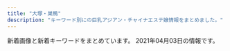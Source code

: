 ```yaml
---
title: "大塚・巣鴨"
description: "キーワード別にの巨乳アジアン・チャイナエステ嬢情報をまとめました。"
---
```


新着画像と新着キーワードをまとめています。
2021年04月03日の情報です。

<DmmAffiliateIns />
<KeywordTable
  shops={
    [
    {
        "keywords": {},
        "url": "http://arm-es.com/",
        "station": "JR\u99d2\u8fbc\u99c5\u6771\u53e3",
        "name": "\u30de\u30b7\u30e5\u30de\u30ed",
        "img_links": [
            "http://arm-es.com/media/sites/13/elementor/thumbs/1612941234-1-p2nc1s54yg8g4orez3va4pcllv4rmf8vutn0pww1b4.jpg",
            "http://arm-es.com/media/sites/13/elementor/thumbs/1612941284-4-p2nc3352g60s96v5co6mldhnb4p4bafgpa9apqyco0.jpg",
            "http://arm-es.com/media/sites/13/elementor/thumbs/1614830040-A4F263E2-84CF-4064-849B-5F1D3A8962B7-p3pdykoker7f35d9jk8yis75bexrtphuaa8gl2e10g.jpeg",
            "http://arm-es.com/media/sites/13/elementor/thumbs/1612941410-5-p2nc6dkpe7hnic39qqy6x9d191f82kitxforuwdz20.jpg",
            "http://arm-es.com/media/sites/13/elementor/thumbs/1612941250-2-p2nc276j0prrwq5q4xxvubba7e0huzxs0rb32mkypk.jpg",
            "http://arm-es.com/media/sites/13/2021/03/1616658265-717B549D-EE02-4F25-9DF3-43649AB2785F.jpeg",
            "http://arm-es.com/media/sites/13/2021/02/r1-1.jpg",
            "http://arm-es.com/media/sites/13/elementor/thumbs/1615907550-DE5AD401-0C44-4EC3-AB52-CB94A75B4D20-p4b3gedphkahsbf1rk9reb6hl6w950twbseooo34ps.jpeg",
            "http://arm-es.com/media/sites/13/elementor/thumbs/1612941267-3-p2nc2n5s8wdne3iijmujipa4axtqhup7qyec8bx9rs.jpg",
            "http://arm-es.com/media/sites/13/elementor/thumbs/1612941267-3-p2nc2n5t7zewrticxz9ywzit7kvvofo0z361k1m1ls.jpg",
            "http://arm-es.com/media/sites/13/2021/03/1616658265-717B549D-EE02-4F25-9DF3-43649AB2785F-242x300.jpeg",
            "http://arm-es.com/media/sites/13/elementor/thumbs/1612941234-1-p2nc1s53zd76qyrkkrfuqf3wp82mfua2movbe779h4.jpg",
            "http://arm-es.com/media/sites/13/2021/02/r2-1.jpg",
            "http://arm-es.com/media/sites/13/elementor/thumbs/1613538765-F562FBE7-D9D5-4A85-97B7-94AF100F9870-p2zdfc5no7l6u0mpugrrh7estz1rfzcbvcszv6b2cg.jpeg",
            "http://arm-es.com/media/sites/13/2021/02/1612779406-flash1.jpg",
            "http://arm-es.com/media/sites/13/elementor/thumbs/1612941284-4-p2nc3351h2zivgvaybr7738yehmz4pgnh5hle19ku0.jpg",
            "http://arm-es.com/media/sites/13/elementor/thumbs/1612941250-2-p2nc276jzst1ag5kjadb8ljz412n1kwl8w2sec9qjk.jpg",
            "http://arm-es.com/media/sites/13/elementor/thumbs/1612941358-6-p2nc50p3itmqqm29o5tlblp2d044yb4sepriwieg1k.jpg",
            "http://arm-es.com/media/sites/13/2021/03/1616658266-9AFA83A6-DA81-4A53-8BB7-573D97A63C23.jpeg",
            "http://arm-es.com/media/sites/13/2021/02/1612941410-5.jpg",
            "http://arm-es.com/media/sites/13/2021/02/1612776477-top.jpg",
            "http://arm-es.com/media/sites/13/2021/03/1616658266-9AFA83A6-DA81-4A53-8BB7-573D97A63C23-233x300.jpeg",
            "http://arm-es.com/media/sites/13/2021/02/1612779404-flash.jpg",
            "http://arm-es.com/media/sites/13/2021/02/1613544003-c19.jpg"
        ]
    },
    {
        "img_links": [],
        "url": "http://iyashinomori.oks.bz/",
        "name": "\u7652\u3057\u306e\u68ee",
        "keywords": {},
        "station": "JR\u99d2\u8fbc\u99c5\u5357\u53e3"
    },
    {
        "name": "\u3046\u3055\u304e",
        "url": "http://koukou.ests.co/",
        "keywords": {},
        "station": "JR\u99d2\u8fbc\u99c5\u5317\u53e3",
        "img_links": []
    },
    {
        "url": "http://ko-relax.info/",
        "name": "\u3066\u3082\u307f\u3084",
        "img_links": [],
        "keywords": {},
        "station": "JR\u99d2\u8fbc\u99c5\u6771\u53e3"
    },
    {
        "img_links": [
            "https://koi-relax.tokyo/wp-content/themes/este/img/3.jpg",
            "https://koi-relax.tokyo/wp-content/themes/este/img/top-img01b.png",
            "https://koi-relax.tokyo/wp-content/themes/este/img/top-img02.png",
            "https://koi-relax.tokyo/wp-content/themes/este/img/call.png",
            "https://koi-relax.tokyo/wp-content/themes/este/img/4.jpg",
            "https://koi-relax.tokyo/wp-content/uploads/2021/03/ui2yt1fg.jpg",
            "https://koi-relax.tokyo/wp-content/themes/este/img/tel_header.png",
            "https://koi-relax.tokyo/wp-content/themes/este/img/top-img03.png",
            "https://koi-relax.tokyo/wp-content/themes/este/img/1.jpg",
            "https://koi-relax.tokyo/wp-content/themes/este/img/top-img01a.png",
            "https://koi-relax.tokyo/wp-content/uploads/2021/03/987syatdf.jpg",
            "https://koi-relax.tokyo/wp-content/themes/este/img/2.jpg",
            "https://koi-relax.tokyo/wp-content/themes/este/img/tel_footer.png",
            "https://koi-relax.tokyo/wp-content/uploads/2021/03/iuygfas.jpg"
        ],
        "name": "\u604b",
        "keywords": {
            "D": 12
        },
        "station": "JR\u5de3\u9d28\u99c5",
        "url": "https://koi-relax.tokyo/"
    },
    {
        "name": "\u99a8-\u304b\u304a\u308a-",
        "station": "JR\u5927\u585a\u99c5\u5317\u53e3",
        "img_links": [],
        "url": "http://rinpa-awa.info/",
        "keywords": {}
    },
    {
        "url": "http://mermaid.tyo.ac/",
        "name": "RelaCute no.1\u30fb\u30ea\u30e9\u30ad\u30e5\u30fc\u30c8 no.1",
        "station": "\u897f\u5de3\u9d28\u99c5A3\u53e3",
        "keywords": {
            "D": 42,
            "85": 18,
            "E": 6,
            "86": 24,
            "83": 6,
            "C": 30,
            "87": 6
        },
        "img_links": [
            "http://mermaid.tyo.ac/images/themes/blue/s_staff.png",
            "http://mermaid.tyo.ac/photos/sites/9/2021/01/2021010607193459.jpg",
            "http://mermaid.tyo.ac/photos/sites/9/2021/01/2021010607193226.jpg",
            "http://mermaid.tyo.ac/photos/sites/9/2020/07/2020070504012859.jpg",
            "http://mermaid.tyo.ac/photos/sites/9/2020/07/2020070504014544.jpg",
            "http://mermaid.tyo.ac/photos/sites/9/2021/01/2021010607193228.jpg",
            "http://mermaid.tyo.ac/photos/sites/9/2020/07/2020070504013325.jpg",
            "http://mermaid.tyo.ac/images/themes/blue/no2.png",
            "http://mermaid.tyo.ac/images/room1.jpg",
            "http://mermaid.tyo.ac/images/themes/blue/mobile.jpg",
            "http://mermaid.tyo.ac/images/room4.jpg",
            "http://mermaid.tyo.ac/images/themes/blue/no1.png",
            "http://mermaid.tyo.ac/photos/sites/9/2020/07/2020070504014156.jpg",
            "http://mermaid.tyo.ac/photos/sites/9/2020/07/2020070504014471.jpg",
            "http://mermaid.tyo.ac/photos/sites/9/2020/07/2020070504013051.jpg",
            "http://mermaid.tyo.ac/photos/sites/9/2020/07/2020070504013943.jpg",
            "http://mermaid.tyo.ac/photos/sites/9/2020/07/2020070504012720.jpg",
            "http://mermaid.tyo.ac/photos/sites/9/2020/07/2020070504013427.jpg",
            "http://mermaid.tyo.ac/images/themes/blue/s_newface.png",
            "http://mermaid.tyo.ac/photos/sites/9/2020/07/2020070504012584.jpg",
            "http://mermaid.tyo.ac/photos/sites/9/2021/01/202101060719336.jpg",
            "http://mermaid.tyo.ac/photos/sites/9/2020/07/202007050401424.jpg",
            "http://mermaid.tyo.ac/images/themes/blue/line.png",
            "http://mermaid.tyo.ac/images/themes/blue/s_link.png",
            "http://mermaid.tyo.ac/photos/sites/9/2020/07/2020070504014629.jpg",
            "http://mermaid.tyo.ac/images/room3.jpg",
            "http://mermaid.tyo.ac/photos/sites/9/2021/01/2021010607193192.jpg",
            "http://mermaid.tyo.ac/photos/sites/9/2021/01/2021010607373428.jpg",
            "http://mermaid.tyo.ac/images/themes/blue/s_pickup.png",
            "http://mermaid.tyo.ac/images/room2.jpg",
            "http://mermaid.tyo.ac/photos/sites/9/2021/01/2021010607374113.jpg",
            "http://mermaid.tyo.ac/images/themes/blue/r3.jpg",
            "http://mermaid.tyo.ac/photos/sites/9/2021/01/2021010607374728.jpg",
            "http://mermaid.tyo.ac/images/themes/blue/s_news.png",
            "http://mermaid.tyo.ac/images/themes/blue/s_zysx.png",
            "http://mermaid.tyo.ac/photos/sites/9/2021/01/2021010607375590.jpg",
            "http://mermaid.tyo.ac/images/themes/blue/s_ranking.png",
            "http://mermaid.tyo.ac/photos/sites/9/2020/07/2020070504013113.jpg",
            "http://mermaid.tyo.ac/photos/sites/9/2020/07/2020070504013573.jpg",
            "http://mermaid.tyo.ac/photos/sites/9/2020/07/202007050401371.jpg",
            "http://mermaid.tyo.ac/photos/sites/9/2020/07/2020070504013841.jpg"
        ]
    },
    {
        "station": "JR\u99d2\u8fbc\u99c5\u5357\u53e3",
        "img_links": [
            "http://www.ko-story.com/css/nav/nav-004.jpg",
            "http://www.ko-story.com/css/main-staff03.jpg",
            "http://www.ko-story.com/css/nav/nav-007.jpg",
            "http://www.ko-story.com/css/staff/staff-010-b.jpg",
            "http://www.ko-story.com/css/top01-left01.png",
            "http://www.ko-story.com/css/staff/staff-0014-b.jpg",
            "http://www.ko-story.com/css/top01-left02.jpg",
            "http://www.ko-story.com/css/top01-left03.jpg",
            "http://www.ko-story.com/css/osusume-00014a.jpg",
            "http://www.ko-story.com/css/nav/nav-001.jpg",
            "http://www.ko-story.com/css/tel01.png",
            "http://www.ko-story.com/css/staff/staff-010-a.jpg",
            "http://www.ko-story.com/css/nav/nav-003.jpg",
            "http://www.ko-story.com/css/osusume-013.jpg",
            "http://www.ko-story.com/css/nav/nav-005.jpg",
            "http://www.ko-story.com/css/osusume-011.jpg",
            "http://www.ko-story.com/css/staff/staff-0013-b.jpg",
            "http://www.ko-story.com/css/main-staff01.jpg",
            "http://www.ko-story.com/css/nav/nav-006.jpg",
            "http://www.ko-story.com/css/staff/staff-0013-a.jpg",
            "http://www.ko-story.com/css/head-change.jpg",
            "http://www.ko-story.com/css/staff/staff-012-a.jpg",
            "http://www.ko-story.com/css/staff/staff-012-b.jpg",
            "http://www.ko-story.com/css/nav/nav-002.jpg",
            "http://www.ko-story.com/css/main-girl02.png",
            "http://www.ko-story.com/css/staff/staff-0014-a.jpg"
        ],
        "url": "http://www.ko-story.com/",
        "name": "\u30b9\u30c8\u30fc\u30ea\u30fc",
        "keywords": {
            "D": 8,
            "88": 6,
            "89": 2
        }
    },
    {
        "img_links": [
            "http://relax-orange.work/img/sta5.jpg",
            "http://relax-orange.work/img/s1.jpg",
            "http://relax-orange.work/img/m50.png",
            "http://relax-orange.work/i/img/s5.jpg",
            "http://relax-orange.work/img/m2.png",
            "http://relax-orange.work/img/sta3.jpg",
            "http://relax-orange.work/img/m40.png",
            "http://relax-orange.work/i/img/r1.jpg",
            "http://relax-orange.work/img/st5.jpg",
            "http://relax-orange.work/i/img/s1.jpg",
            "http://relax-orange.work/img/s5.jpg",
            "http://relax-orange.work/img/m4.png",
            "http://relax-orange.work/img/m20.png",
            "http://relax-orange.work/img/m1.png",
            "http://relax-orange.work/img/s2.jpg",
            "http://relax-orange.work/img/m3.png",
            "http://relax-orange.work/i/img/acc.jpg",
            "http://relax-orange.work/img/sta2.jpg",
            "http://relax-orange.work/i/img/r4.jpg",
            "http://relax-orange.work/img/kanban.jpg",
            "http://relax-orange.work/i/img/s3.jpg",
            "http://relax-orange.work/i/img/r3.jpg",
            "http://relax-orange.work/i/img/kanban.jpg",
            "http://relax-orange.work/img/m6.png",
            "http://relax-orange.work/img/mobile-botton-0.png",
            "http://relax-orange.work/i/img/sta5.jpg",
            "http://relax-orange.work/img/m60.png",
            "http://relax-orange.work/i/img/s2.jpg",
            "http://relax-orange.work/img/m5.png",
            "http://relax-orange.work/img/sta1.jpg",
            "http://relax-orange.work/img/st3.jpg",
            "http://relax-orange.work/i/img/r2.jpg",
            "http://relax-orange.work/img/m30.png",
            "http://relax-orange.work/img/st1.jpg",
            "http://relax-orange.work/img/st2.jpg",
            "http://relax-orange.work/img/nos.jpg",
            "http://relax-orange.work/img/s3.jpg"
        ],
        "keywords": {
            "86": 4,
            "E": 3,
            "C": 14,
            "87": 3,
            "88": 3,
            "85": 3,
            "D": 4
        },
        "url": "http://relax-orange.work/",
        "station": "JR\u5de3\u9d28\u99c5\u5317\u53e3",
        "name": "\u30aa\u30ec\u30f3\u30b8"
    },
    {
        "url": "https://townnet.ne.jp/myondon/",
        "img_links": [
            "https://townnet.ne.jp/myondon/top/access/img/kanban.jpg",
            "https://townnet.ne.jp/myondon/img/img_02.jpg",
            "https://townnet.ne.jp/myondon/top/staff/img/kaori.jpg",
            "https://townnet.ne.jp/myondon/top/view/img/s_04.jpg",
            "https://townnet.ne.jp/myondon/top/system/img/net.jpg",
            "https://townnet.ne.jp/myondon/top/view/img/v_05.jpg",
            "https://townnet.ne.jp/myondon/top/view/img/s_05.jpg",
            "https://townnet.ne.jp/myondon/top/img/information.jpg",
            "https://townnet.ne.jp/myondon/top/view/img/s_12.jpg",
            "https://townnet.ne.jp/myondon/top/staff/img/jun2.jpg",
            "https://townnet.ne.jp/myondon/top/view/img/s_09.jpg",
            "https://townnet.ne.jp/myondon/top/staff/img/aya.jpg",
            "https://townnet.ne.jp/myondon/top/staff/img/bb.jpg",
            "https://townnet.ne.jp/myondon/top/staff/img/mari.jpg",
            "https://townnet.ne.jp/myondon/top/view/img/v_02.jpg",
            "https://townnet.ne.jp/myondon/top/view/img/v_03.jpg",
            "https://townnet.ne.jp/myondon/top/view/img/v_04.jpg",
            "https://townnet.ne.jp/myondon/top/view/img/s_02.jpg",
            "https://townnet.ne.jp/myondon/top/staff/img/g_6576.jpg",
            "https://townnet.ne.jp/myondon/top/view/img/s_10.jpg",
            "https://townnet.ne.jp/myondon/top/staff/img/hal.jpg",
            "https://townnet.ne.jp/myondon/top/view/img/s_03.jpg",
            "https://townnet.ne.jp/myondon/top/view/img/s_07.jpg",
            "https://townnet.ne.jp/myondon/top/view/img/s_08.jpg",
            "https://townnet.ne.jp/myondon/top/view/img/s_06.jpg",
            "https://townnet.ne.jp/myondon/top/system/img/price.jpg",
            "https://townnet.ne.jp/myondon/top/view/img/s_11.jpg",
            "https://townnet.ne.jp/myondon/top/staff/img/kaori_1.jpg",
            "https://townnet.ne.jp/myondon/top/view/img/v_06.jpg",
            "https://townnet.ne.jp/myondon/top/view/img/v_07.jpg",
            "https://townnet.ne.jp/myondon/top/view/img/v_08.jpg",
            "https://townnet.ne.jp/myondon/top/view/img/v_01.jpg",
            "https://townnet.ne.jp/myondon/top/view/img/s_01.jpg",
            "https://townnet.ne.jp/myondon/top/img/net1.jpg"
        ],
        "keywords": {},
        "name": "\u660e\u6d1e",
        "station": "JR\u5927\u585a\u99c5\u5317\u53e3"
    },
    {
        "url": "http://www.relax-luck.work/",
        "keywords": {},
        "station": "JR\u5de3\u9d28\u99c5\u6b63\u9762\u53e3",
        "name": "Relax Luck",
        "img_links": [
            "http://www.relax-luck.work/sp/img/sizuka2.jpg",
            "http://www.relax-luck.work/sp/menu/staff.jpg",
            "http://www.relax-luck.work/sp/images/rec1.jpg",
            "http://www.relax-luck.work/sp/images/interior_t.jpg",
            "http://www.relax-luck.work/sp/images/footer.jpg",
            "http://www.relax-luck.work/sp/img/miho1.jpg",
            "http://www.relax-luck.work/img/erika1.jpg",
            "http://www.relax-luck.work/sp/img/sizuka1.jpg",
            "http://www.relax-luck.work/sp/images/tel.png",
            "http://www.relax-luck.work/sp/images/ac1.png",
            "http://www.relax-luck.work/images/ac1.jpg",
            "http://www.relax-luck.work/images/head.jpg",
            "http://www.relax-luck.work/images/int1.png",
            "http://www.relax-luck.work/sp/img/erika2.jpg",
            "http://www.relax-luck.work/sp/img/erika1.jpg",
            "http://www.relax-luck.work/images/int2.png",
            "http://www.relax-luck.work/sp/staff/miho.jpg",
            "http://www.relax-luck.work/img/miho2.jpg",
            "http://www.relax-luck.work/images/tr.jpg",
            "http://www.relax-luck.work/sp/images/head.jpg",
            "http://www.relax-luck.work/sp/images/ta.png",
            "http://www.relax-luck.work/images/3.jpg",
            "http://www.relax-luck.work/img/siori1.jpg",
            "http://www.relax-luck.work/images/1.jpg",
            "http://www.relax-luck.work/sp/menu/top.jpg",
            "http://www.relax-luck.work/sp/img/siori1.jpg",
            "http://www.relax-luck.work/images/sm.jpg",
            "http://www.relax-luck.work/sp/staff/erika.jpg",
            "http://www.relax-luck.work/img/erika2.jpg",
            "http://www.relax-luck.work/sp/staff/siori.jpg",
            "http://www.relax-luck.work/sp/staff/sizuka.jpg",
            "http://www.relax-luck.work/images/sys.png",
            "http://www.relax-luck.work/sp/images/sys.png",
            "http://www.relax-luck.work/images/ta.jpg",
            "http://www.relax-luck.work/images/interior_t.jpg",
            "http://www.relax-luck.work/images/2.jpg",
            "http://www.relax-luck.work/img/sizuka1.jpg",
            "http://www.relax-luck.work/img/sizuka2.jpg",
            "http://www.relax-luck.work/sp/images/rec2.jpg",
            "http://www.relax-luck.work/sp/img/siori2.jpg",
            "http://www.relax-luck.work/sp/images/int2.png",
            "http://www.relax-luck.work/images/rec2.jpg",
            "http://www.relax-luck.work/sp/img/miho2.jpg",
            "http://www.relax-luck.work/img/miho1.jpg",
            "http://www.relax-luck.work/images/rec1.jpg",
            "http://www.relax-luck.work/sp/images/int1.png",
            "http://www.relax-luck.work/images/staff_t.jpg",
            "http://www.relax-luck.work/sp/images/ac1.jpg",
            "http://www.relax-luck.work/sp/images/staff_t.jpg",
            "http://www.relax-luck.work/images/4.jpg",
            "http://www.relax-luck.work/img/siori2.jpg",
            "http://www.relax-luck.work/sp/images/news.jpg",
            "http://www.relax-luck.work/images/news_t.jpg"
        ]
    },
    {
        "img_links": [],
        "station": "JR\u5927\u585a\u99c5\u5317\u53e3",
        "name": "SAKURA \u30ea\u30e9\u30af\u30bc\u30fc\u30b7\u30e7\u30f3",
        "url": "https://sakura.aoaoeo.com/",
        "keywords": {}
    },
    {
        "station": "JR\u99d2\u8fbc\u99c5\u5317\u53e3",
        "img_links": [
            "http://relaxation.ebb.jp/2/uploadimg/1614080597.jpg",
            "http://relaxation.ebb.jp/2/uploadimg/1614080688.jpg",
            "http://relaxation.ebb.jp/2/uploadimg/1614080268.jpg",
            "http://relaxation.ebb.jp/2/uploadimg/1614080587.jpg",
            "http://relaxation.ebb.jp/2/uploadimg/1614080297.jpg",
            "http://relaxation.ebb.jp/int3.jpg",
            "http://relaxation.ebb.jp/2/uploadimg/1614080603.jpg",
            "http://relaxation.ebb.jp/2/uploadimg/1615986161.jpg",
            "http://relaxation.ebb.jp/2/uploadimg/1614949857.jpg",
            "http://relaxation.ebb.jp/2/uploadimg/1614080543.jpg",
            "http://relaxation.ebb.jp/dozdLZQPkhPUwC2.png",
            "http://relaxation.ebb.jp/2/uploadimg/1614080670.jpg",
            "http://relaxation.ebb.jp/int1.jpg",
            "http://relaxation.ebb.jp/int2.jpg",
            "http://relaxation.ebb.jp/2/uploadimg/1614080739.jpg",
            "http://relaxation.ebb.jp/2/uploadimg/1614080675.jpg",
            "http://relaxation.ebb.jp/2/uploadimg/1614080748.jpg",
            "http://relaxation.ebb.jp/2/uploadimg/1614080305.jpg",
            "http://relaxation.ebb.jp/vis_theptframe.png",
            "http://relaxation.ebb.jp/2/uploadimg/1614080617.jpg"
        ],
        "keywords": {
            "D": 48,
            "83": 12,
            "87": 12,
            "86": 36,
            "C": 12
        },
        "url": "http://relaxation.ebb.jp/",
        "name": "\u7652\u51e6\uff5e\u30e6\u30c9\u30b3\u30ed\uff5e"
    },
    {
        "name": "\u51db\u82b1 \u308a\u3093\u304b",
        "station": "JR\u5927\u585a\u99c5\u5357\u53e3",
        "img_links": [],
        "url": "http://rin-este.info/",
        "keywords": {}
    }
]
}
/>
<DmmAffiliateScript />
